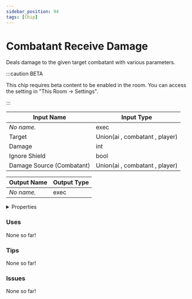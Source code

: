```yaml
---
sidebar_position: 94
tags: [Chip]
---
```


# Combatant Receive Damage

Deals damage to the given target combatant with various parameters.

:::caution BETA

This chip requires beta content to be enabled in the room. You can access the setting in "This Room -> Settings".

:::


<EsbSvg />

| Input Name | Input Type |
|-----------|-----------|
| *No name.* | exec |
| Target | Union(ai , combatant , player) |
| Damage | int |
| Ignore Shield | bool |
| Damage Source (Combatant) | Union(ai , combatant , player) |

| Output Name | Output Type |
|-----------|-----------|
| *No name.* | exec |


<details>
  <summary>Properties</summary>
  <div>
    <div>
    <table>
      <thead>
        <tr>
          <th>Is beta required?</th>
          <th>✅</th>
        </tr>
        <tr>
          <th>Is this chip a trolling risk?</th>
          <th>❌</th>
        </tr>
        <tr>
          <th>Chip UUID</th>
          <th>67aca89c-f753-4f94-87df-1ce1d4fcb8b0</th>
        </tr>
      </thead>
    </table>
    </div>
  </div>
</details>

### Uses

None so far!

### Tips

None so far!

### Issues

None so far!